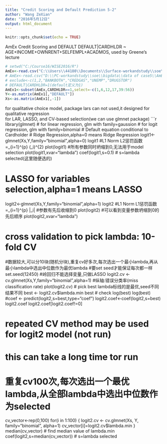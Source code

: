 ```yaml
---
title: "Credit Scoring and Default Prediction 5-2"
author: "Wang ZeXian"
date: "2016年5月12日"
output: html_document
---
```


```r
knitr::opts_chunk$set(echo = TRUE)
```

AmEx Credit Scoring and DEFAULT
DEFAULT|CARDHLDR ~ AGE+INCOME+OWNRENT+SELFEMPL+ACADMOS, used by Greene's lecture
```r
# setwd("C:/Course16/WISE2016/R")
AmEx<-read.csv("C:\\Users\\44180\\Documents\\Surface-workandstudy\\soe\\bigdata\\data of case5\\AmEx.csv")
# AmEx<-read.csv("D:\\PC-workandstudy\\soe\\bigdata\\data of case5\\AmEx.csv")
# exclude<-c(1,2,"BANKBOTH","CREDGAS","UNEMP","DRUGSTOR")
# DEFAULT|CARDHLDR=1(default定义为1)
AmEx1<-subset(AmEx,CARDHLDR==1,select=-c(1,6,12,17,39:56))
Y<-as.matrix(AmEx1[,"DEFAULT"])
Xs<-as.matrix(AmEx1[,-1])
```

for qualitative choice model, package lars can not used,it designed for qualitative regression                  
for LAR, LASSO, and CV-based selection(we can use glmnet package)
```r
library(glmnet)
# for linear regression, glm with family=gaussion
# for logit regression, glm with family=binomial
# Default equation conditional to Cardholder
# Ridge Regression,alpha=0 means Ridge Regression
logit1<-glmnet(Xs,Y,family="binomial",alpha=0)
logit1
#L1 Norm L2惩罚函数=\sum _{i=1}^{p} (\beta_i)^{2}
plot(logit1)
#所有参数同时坍缩到0,无法用于model selection
plot(logit1,xvar="lambda")
coef(logit1,s=0.1)  # s=lambda selected(这里随便选的)

# LASSO for variables selection,alpha=1 means LASSO
logit2<-glmnet(Xs,Y,family="binomial",alpha=1)
logit2
#L1 Norm L1惩罚函数=\sum _{i=1}^{p} |\beta_i|
#参数有先后收缩到0
plot(logit2)
#可以看到变量参数坍缩到0的先后顺序
plot(logit2,xvar="lambda")

# cross validation to pick lambda: 10-fold CV
#数据较大,可以分10块(随机分块),重复cv好多次,每次选出一个最小lambda,再从最小lambda中选出中位数作为最优lambda
#要set seed才能保证每次都一样
set.seed(12450)
#岭回归不能选择变量,只做LASSO
logit2.cv <- cv.glmnet(Xs,Y,family="binomial",alpha=1)
#纵轴:错误分类率(miss classification rate)
plot(logit2.cv)
# pick best lambda标线的是最优,seed不同结果不同
best <- logit2.cv$lambda.min
best   # check log(best)
log(best)
#coef <- predict(logit2,s=best,type="coef")
logit2.coef<-coef(logit2,s=best)
logit2.coef
logit2.coef[logit2.coef!=0]

# repeated CV method may be used for logit2 model (not run)
# this can take a long time tor run
# 重复cv100次,每次选出一个最优lambda,从全部lambda中选出中位数作为selected
cv_vector<-rep(0,100)
for(i in 1:100) {
  logit2.cv <- cv.glmnet(Xs, Y, family="binomial", alpha=1)
  cv_vector[i]=logit2.cv$lambda.min
}
median(cv_vector)  # find median value of lambda.min
coef(logit2,s=median(cv_vector))  # s=lambda selected 

